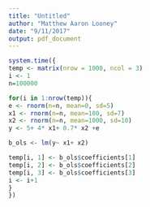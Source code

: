 ```yaml
---
title: "Untitled"
author: "Matthew Aaron Looney"
date: "9/11/2017"
output: pdf_document
---
```


```r
system.time({
temp <- matrix(nrow = 1000, ncol = 3)
i <- 1
n=100000

for(i in 1:nrow(temp)){
e <- rnorm(n=n, mean=0, sd=5)
x1 <- rnorm(n=n, mean=100, sd=7)
x2 <- rnorm(n=n, mean=1000, sd=10)
y <- 5+ 4* x1+ 0.7* x2 +e

b_ols <- lm(y~ x1+ x2)

temp[i, 1] <- b_ols$coefficients[1]
temp[i, 2] <- b_ols$coefficients[2]
temp[i, 3] <- b_ols$coefficients[3]
i <- i+1
}
})

```

